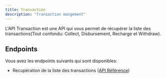 ```yaml
---
title: Transaction
description: "Transaction mangement"
---
```


L'API Transaction est une API qui vous permet de récupérer la liste des 
transactions(Tout confondu: Collect, Disbursement, Recharge et Withdraw). 

## Endpoints

Vous avez les endpoints suivants qui sont disponibles:

- Recupération de la liste des transactions ([API Référence](https://auth.paayoor.com/register))

